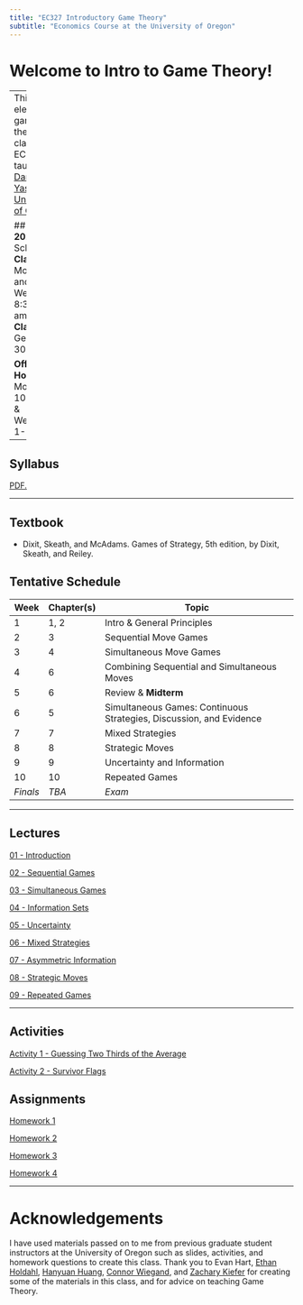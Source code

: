 ```yaml
---
title: "EC327 Introductory Game Theory"
subtitle: "Economics Course at the University of Oregon"
---
```


# Welcome to Intro to Game Theory! 

---
This elective game theory class EC327 is taught by [Dante Yasui](https://cas.uoregon.edu/directory/economics/all/dyasui)
at the [University of Oregon](https://socialsciences.uoregon.edu/economics).

## **Fall 2024** Schedule
**Class Time** Monday and Wednesday 8:30-9:50 am
**Classroom** Gerlinger 302

**Office Hours** Monday 10-11 am \& Wednesday 1-2 pm

---

## Syllabus

<a href="Syllabus/main.pdf" target="_blank">PDF.</a>

---

## Textbook

 - Dixit, Skeath, and McAdams. Games of Strategy, 5th edition, by Dixit, Skeath, and Reiley.

## Tentative Schedule

| **Week** | **Chapter(s)** | **Topic**                                                           |
|----------|----------------|---------------------------------------------------------------------|
| 1        | 1, 2           | Intro & General Principles                                          |
| 2        | 3              | Sequential Move Games                                               |
| 3        | 4              | Simultaneous Move Games                                             |
| 4        | 6              | Combining Sequential and Simultaneous Moves                         |
| 5        | 6              | Review & **Midterm**                                                |
| 6        | 5              | Simultaneous Games: Continuous Strategies, Discussion, and Evidence |
| 7        | 7              | Mixed Strategies                                                    |
| 8        | 8              | Strategic Moves                                                     |
| 9        | 9              | Uncertainty and Information                                         |
| 10       | 10             | Repeated Games                                                      |
| *Finals* | *TBA*          | *Exam*                                                              |

---

## Lectures

[01 - Introduction](https://dyasui.github.io/EC327/Slides/01Intro/01-main.html)

[02 - Sequential Games](https://dyasui.github.io/EC327/Slides/02SequentialGames/02-main.html)

[03 - Simultaneous Games](https://dyasui.github.io/EC327/Slides/03SimultaneousGames/beamer/main.html)

[04 - Information Sets](https://dyasui.github.io/EC327/Slides/04InfoSets/main.html)

[05 - Uncertainty]()

[06 - Mixed Strategies]()

[07 - Asymmetric Information]()

[08 - Strategic Moves]()

[09 - Repeated Games]()

---

## Activities

[Activity 1 - Guessing Two Thirds of the Average](https://dyasui.github.io/EC327/activities/01GuessTwoThirds/GuessTwoThirds.html)

[Activity 2 - Survivor Flags](https://dyasui.github.io/EC327/activities/02SurvivorFlags/SurvivorFlags.html)

## Assignments 

<a href="Homework/assignment1/main.pdf" target="_blank">Homework 1</a>

[Homework 2](https://dyasui.github.io/EC327/Homework/assignment2/main.pdf)

[Homework 3](https://dyasui.github.io/EC327/Homework/assignment3/main.pdf)

[Homework 4](https://dyasui.github.io/EC327/Homework/assignment4/main.pdf)

---

# Acknowledgements

I have used materials passed on to me from previous graduate student instructors at the University of Oregon
such as slides, activities, and homework questions to create this class.
Thank you to Evan Hart,
[Ethan Holdahl](https://ethanholdahl.com/),
[Hanyuan Huang](https://sites.google.com/view/hanyuanhuang/),
[Connor Wiegand](https://ctwie.me/),
and [Zachary Kiefer](https://zkiefer10.github.io/)
for creating some of the materials in this class,
and for advice on teaching Game Theory.

